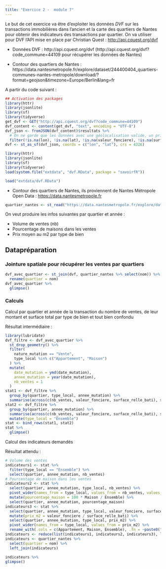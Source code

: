```yaml
---
title: "Exercice 2 -  module 7"
---  
```


Le but de cet exercice va être d'exploiter les données *DVF* sur les transactions immobilières dans l'ancien et la carte des quartiers de Nantes pour obtenir des indicateurs des transactions par quartier. On va utiliser pour DVF l'API mise en place par Christian Quest : <http://api.cquest.org/dvf>

- Données DVF : http://api.cquest.org/dvf (http://api.cquest.org/dvf?code_commune=44109 pour récupérer les données de Nantes)

- Contour des quartiers de Nantes : https://data.nantesmetropole.fr/explore/dataset/244400404_quartiers-communes-nantes-metropole/download/?format=geojson&timezone=Europe/Berlin&lang=fr

A partir du code suivant : 
```r
## Activation des packages
library(httr)
library(jsonlite)
library(sf)
library(tidyverse)
get_dvf <- GET("http://api.cquest.org/dvf?code_commune=44109")
dvf_content <- content(get_dvf, "text", encoding = "UTF-8")
dvf_json <- fromJSON(dvf_content)$resultats %>%
  # On ne garde que les données avec une géolocalisation valide, un prix et une surface renseignés.
  filter(!is.na(lon), !is.na(lat), !is.na(valeur_fonciere), !is.na(surface_relle_bati))
dvf <- st_as_sf(dvf_json, coords = c("lon", "lat"), crs = 4326)
```

```r
library(httr)
library(jsonlite)
library(sf)
library(tidyverse)
load(system.file("extdata", "dvf.RData", package = "savoirfR"))
```  


```r
load("extdata/dvf.RData")
```

-   Contour des quartiers de Nantes, ils proviennent de Nantes Métropole Open Data : <https://data.nantesmetropole.fr>

```r
quartier_nantes <- st_read("https://data.nantesmetropole.fr/explore/dataset/244400404_quartiers-communes-nantes-metropole/download/?format=geojson&disjunctive.libcom=true&refine.libcom=Nantes&timezone=Europe/Berlin&lang=fr")
```


On veut produire les infos suivantes par quartier et année :  

- Volume de ventes (nb)  
- Pourcentage de maisons dans les ventes  
- Prix moyen au m2 par type de bien  

## Datapréparation

### Jointure spatiale pour récupérer les ventes par quartiers

```r
dvf_avec_quartier <- st_join(dvf, quartier_nantes %>% select(nom)) %>%
  rename(quartier = nom)
dvf_avec_quartier %>%
  glimpse()
```

### Calculs

Calcul par quartier et année de la transaction du nombre de ventes, de leur montant et surface total par type de bien et tout bien confondu

Résultat intermédiaire : 
```r
library(lubridate)
dvf_filtre <- dvf_avec_quartier %>%
  st_drop_geometry() %>%
  filter(
    nature_mutation == "Vente",
    type_local %in% c("Appartement", "Maison")
  ) %>%
  mutate(
    date_mutation = ymd(date_mutation),
    annee_mutation = year(date_mutation),
    nb_ventes = 1
  ) 
stat1 <- dvf_filtre %>%
  group_by(quartier, type_local, annee_mutation) %>%
  summarise(across(c(nb_ventes, valeur_fonciere, surface_relle_bati), sum, na.rm = TRUE), .groups = "drop")
stat2 <- dvf_filtre %>%
  group_by(quartier, annee_mutation) %>%
  summarise(across(c(nb_ventes, valeur_fonciere, surface_relle_bati), sum, na.rm = TRUE), .groups = "drop") %>% 
  mutate(type_local = "Ensemble") 
stat <- bind_rows(stat1, stat2)
stat %>%
  glimpse()
```

Calcul des indicateurs demandés

Résultat attendu : 
```r
# Volume des ventes
indicateurs1 <- stat %>%
  filter(type_local == "Ensemble") %>%
  select(quartier, annee_mutation, nb_ventes)
# Pourcentage de maison dans les ventes
indicateurs2 <- stat %>%
  select(quartier, annee_mutation, type_local, nb_ventes) %>%
  pivot_wider(names_from = type_local, values_from = nb_ventes, values_fill = 0) %>%
  mutate(pourcentage_maison = 100 * Maison / Ensemble) %>%
  select(quartier, annee_mutation, pourcentage_maison)
indicateurs3 <- stat %>%
  select(quartier, annee_mutation, type_local, valeur_fonciere, surface_relle_bati) %>%
  mutate(prix_m2 = valeur_fonciere / surface_relle_bati) %>%
  select(quartier, annee_mutation, type_local, prix_m2) %>%
  pivot_wider(names_from = type_local, values_from = prix_m2) %>%
  rename_with(.cols = c(Appartement, Maison, Ensemble), .fn = ~paste0("prix_m2_", tolower(.x)))
indicateurs <- reduce(list(indicateurs1, indicateurs2, indicateurs3), left_join)
indicateurs <- quartier_nantes %>%
  select(quartier = nom) %>%
  left_join(indicateurs)
  
indicateurs %>%
glimpse()
```

